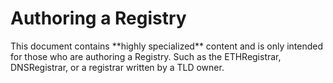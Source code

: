 # Authoring a Registry

<Note>
This document contains **highly specialized** content and is only intended for those who are authoring a Registry.
Such as the ETHRegistrar, DNSRegistrar, or a registrar written by a TLD owner.
</Note>
